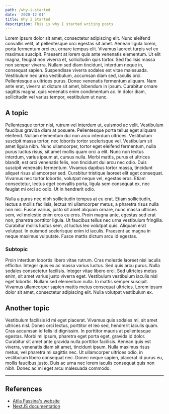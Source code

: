 ```yaml
---
path: /why-i-started
date: '2020-12-01'
title: Why I Started
description: This is why I started writing posts
---
```


Lorem ipsum dolor sit amet, consectetur adipiscing elit. Nunc eleifend convallis velit, at pellentesque orci egestas sit amet. Aenean ligula lorem, porta fermentum orci eu, ornare tempus elit. Vivamus laoreet turpis vel ex maximus suscipit. Praesent at lorem quis ante venenatis elementum. Ut elit magna, feugiat non viverra et, sollicitudin quis tortor. Sed facilisis massa non semper viverra. Nullam sed diam tincidunt, interdum neque in, consequat sapien. Suspendisse viverra sodales est vitae malesuada. Vestibulum nec urna vestibulum, accumsan diam sed, iaculis orci. Pellentesque a ultrices purus. Donec venenatis fermentum aliquam. Nam ante erat, viverra ut dictum sit amet, bibendum in ipsum. Curabitur ornare sagittis magna, quis venenatis enim condimentum ac. In dolor diam, sollicitudin vel varius tempor, vestibulum ut nunc.

## A topic

Pellentesque tortor nisi, rutrum vel interdum ut, euismod ac velit. Vestibulum faucibus gravida diam at posuere. Pellentesque porta tellus eget aliquam eleifend. Nullam elementum dui non arcu interdum ultrices. Vestibulum suscipit massa tortor, nec lobortis tortor scelerisque vel. Vestibulum sit amet ligula nibh. Nunc ullamcorper, tortor eget eleifend fermentum, nulla purus luctus risus, sit amet mollis quam orci a elit. Nunc non lectus interdum, varius ipsum at, cursus nulla. Morbi mattis, purus et ultrices blandit, est orci venenatis felis, non tincidunt dui arcu nec odio. Duis suscipit venenatis fermentum. Vivamus dapibus tortor massa, tincidunt aliquet risus ullamcorper sed. Curabitur tristique laoreet elit eget consequat. Vivamus nec tortor lobortis, volutpat neque vel, egestas eros. Etiam consectetur, lectus eget convallis porta, ligula sem consequat ex, nec feugiat mi orci ac odio. Ut in hendrerit odio.

Nulla a purus nec nibh sollicitudin tempus at eu erat. Etiam sollicitudin, lectus a mollis facilisis, lectus mi ullamcorper metus, a pharetra risus nulla non nisi. Fusce varius, justo sit amet aliquam ornare, nunc massa ultrices sem, vel molestie enim eros eu eros. Proin magna ante, egestas sed erat non, pharetra porttitor ligula. Ut faucibus tellus nec urna vestibulum fringilla. Curabitur mollis luctus sem, at luctus leo volutpat quis. Aliquam erat volutpat. In euismod scelerisque enim id iaculis. Praesent ac magna in neque maximus vulputate. Fusce mattis dictum arcu id egestas.

### Subtopic

Proin interdum lobortis libero vitae rutrum. Cras molestie laoreet nisi iaculis efficitur. Integer quis ex ac massa varius luctus. Sed quis arcu purus. Nulla sodales consectetur facilisis. Integer vitae libero orci. Sed ultricies metus enim, sit amet varius justo viverra eget. Vestibulum vestibulum iaculis nisl eget lobortis. Nullam sed elementum nulla. In mattis semper suscipit. Vivamus ullamcorper sapien mattis metus consequat ultricies. Lorem ipsum dolor sit amet, consectetur adipiscing elit. Nulla volutpat vestibulum ex.

## Another topic

Vestibulum facilisis id mi eget placerat. Vivamus quis sodales mi, sit amet ultrices nisl. Donec orci lectus, porttitor et leo sed, hendrerit iaculis quam. Cras accumsan id felis id dignissim. In porttitor mauris at pellentesque egestas. Morbi mi ipsum, pharetra eget porta eget, gravida id dolor. Curabitur sit amet ante gravida nulla porttitor facilisis. Aenean quis est viverra, venenatis diam sit amet, tincidunt ipsum. Nulla maximus risus metus, vel pharetra mi sagittis nec. Ut ullamcorper ultrices odio, in vestibulum libero consequat nec. Donec neque sapien, placerat id purus eu, mollis faucibus justo. Duis ac urna nec lorem iaculis consequat quis non nibh. Donec ac mi eget arcu malesuada commodo.

---

## References

- [Atila Fassina's website](https://atila.io)
- [NextJS documentation](https://nextjs.org)
